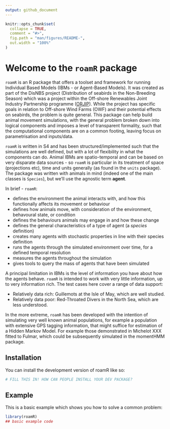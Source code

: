 ```yaml
---
output: github_document
---
```


<!-- README.md is generated from README.Rmd. Please edit that file -->

```r
knitr::opts_chunk$set(
  collapse = TRUE,
  comment = "#>",
  fig.path = "man/figures/README-",
  out.width = "100%"
)
```

# Welcome to the `roamR` package

<!-- badges: start -->
<!-- badges: end -->

`roamR` is an R package that offers a toolset and framework for running Individual Based Models (IBMs - or Agent-Based Models). It was created as part of the DisNBS project (Distribution of seabirds in the Non-Breeding Season) which was a project within the Off-shore Renewables Joint Industry Partnership programme ([ORJIP](http://www.orjip.org.uk/)). While the project has specific goals in relation to Off-shore Wind Farms (OWF) and their potential effects on seabirds, the problem is quite general. This package can help build animal movement simulations, with the general problem broken down into logical components and imposes a level of transparent formality, such that the computational components are on a common footing, leaving focus on parametrisation and inputs/data.

`roamR` is written in S4 and has been structured/implemented such that the simulations are well defined, but with a lot of flexibility in what the components can do. Animal IBMs are spatio-temporal and can be based on very disparate data sources - so `roamR` is particular in its treatment of space (projections etc), time and units generally (as found in the `units` package). The package was written with animals in mind (indeed one of the main classes is `Species`), but we'll use the agnostic term __agent__.

In brief - `roamR`:

- defines the environment the animal interacts with, and how this functionally affects its movement or behaviour
- defines how animals move, with consideration of the environment, behavoural state, or condition
- defines the behaviours animals may engage in and how these change
- defines the general characteristics of a type of agent (a _species_ definition)
- creates many agents with stochastic properties in line with their species definition
- runs the agents through the simulated environment over time, for a defined temporal resolution
- measures the agents throughout the simulation
- gives tools to query the mass of agents that have been simulated

A principal limitation in IBMs is the level of information you have about how the agents behave. `roamR` is intended to work with very little information, up to very information rich. The test cases here cover a range of data support:

- Relatively data rich: Guillemots at the Isle of May, which are well studied.
- Relatively data poor: Red-Throated Divers in the North Sea, which are less understood.

In the more extreme, `roamR` has been developed with the intention of simulating very well known animal populations, for example a population with extensive GPS tagging information, that might suffice for estimation of a Hidden Markov Model. For example those demonstrated in Michelot XXX fitted to Fulmar, which could be subsequently simulated in the momentHMM package.  



## Installation

You can install the development version of roamR like so:

``` r
# FILL THIS IN! HOW CAN PEOPLE INSTALL YOUR DEV PACKAGE?
```

## Example

This is a basic example which shows you how to solve a common problem:

```r
library(roamR)
## basic example code
```

